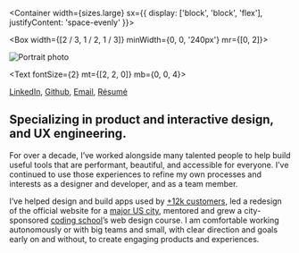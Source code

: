 
<SEO title="About" />

<Container width={sizes.large} sx={{
  display: ['block', 'block', 'flex'],
  justifyContent: 'space-evenly'
}}>

<Box width={[2 / 3, 1 / 2, 1 / 3]} minWidth={0, 0, '240px'} mr={[0, 2]}>

![Portrait photo](../images/portrait.jpg)

</Box>

<Box maxWidth={sizes.xsmall}>

<Text fontSize={2} mt={[2, 2, 0]} mb={0, 0, 4}>

[LinkedIn](https://www.linkedin.com/in/erow/), [Github](https://github.com/ericrowan), [Email](mailto:eric@ericrowan.com), [Résumé](https://www.dropbox.com/s/e7fvnirz3d9u7lk/resume-2019.pdf?dl=0)

</Text>

## Specializing in product and interactive design, and UX engineering.

For over a decade, I&rsquo;ve worked alongside many talented people to help build useful tools that are performant, beautiful, and accessible for everyone. I&rsquo;ve continued to use those experiences to refine my own processes and interests as a designer and developer, and as a team member.

I&rsquo;ve helped design and build apps used by [+12k customers](http://indatus.com/solutions/answer-automation), led a redesign of the official website for a [major US city](https://www.nashville.gov/), mentored and grew a city-sponsored [coding school](https://codelouisville.org/)&rsquo;s web design course. I am comfortable working autonomously or with big teams and small, with clear direction and goals early on and without, to create engaging products and experiences.

</Box>

</Container>
